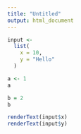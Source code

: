 ```yaml
---
title: "Untitled"
output: html_document
---
```


```r
input <-
  list(
    x = 10,
    y = "Hello"
  )
```

```r
a <- 1
a

b = 2
b
```

```r
renderText(input$x)
renderText(input$y)
```

